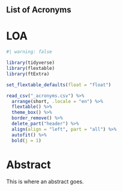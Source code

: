 ::: {.content-hidden when-format="html"}
# List of Acronyms {.unnumbered .unlisted}

\printacronyms
:::

# LOA

```r
#| warning: false

library(tidyverse)
library(flextable)
library(ftExtra)

set_flextable_defaults(float = "float")

read_csv("_acronyms.csv") %>% 
  arrange(short, .locale = "en") %>% 
  flextable() %>% 
  theme_box() %>%
  border_remove() %>%
  delete_part("header") %>%
  align(align = "left", part = "all") %>%
  autofit() %>%
  bold(j = 1)
```

# Abstract

This is where an abstract goes.
